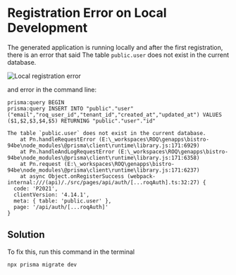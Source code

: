

# Registration Error on Local Development

The generated application is running locally and after the first registration, there is an error that said The table `public.user` does not exist in the current database.

![Local registration error](/local-registration-error-page.png)

and error 
in the command line:

```shell
prisma:query BEGIN
prisma:query INSERT INTO "public"."user" ("email","roq_user_id","tenant_id","created_at","updated_at") VALUES ($1,$2,$3,$4,$5) RETURNING "public"."user"."id"

The table `public.user` does not exist in the current database.
    at Pn.handleRequestError (E:\_workspaces\ROQ\genapps\bistro-94be\node_modules\@prisma\client\runtime\library.js:171:6929)
    at Pn.handleAndLogRequestError (E:\_workspaces\ROQ\genapps\bistro-94be\node_modules\@prisma\client\runtime\library.js:171:6358)        
    at Pn.request (E:\_workspaces\ROQ\genapps\bistro-94be\node_modules\@prisma\client\runtime\library.js:171:6237)
    at async Object.onRegisterSuccess (webpack-internal:///(api)/./src/pages/api/auth/[...roqAuth].ts:32:27) {
  code: 'P2021',
  clientVersion: '4.14.1',
  meta: { table: 'public.user' },
  page: '/api/auth/[...roqAuth]'
}
```

## Solution

To fix this, run this command in the terminal

```shell
npx prisma migrate dev
```